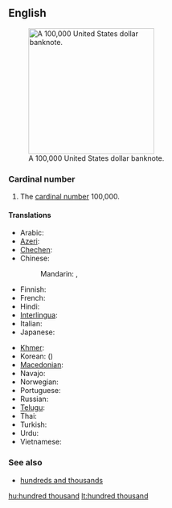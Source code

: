 ==English==
{{enum|ten thousand|million|cardinal number|100,000}}
[[File:100000-dollar.jpg|thumb|250px|upright|A 100,000 United States dollar banknote.]]

===Cardinal number===
{{infl|en|numeral|head=[[hundred]] [[thousand]]}}

# {{cardinal}} The [[cardinal number]] 100,000.

====Translations====
{{trans-top|100,000}}
* Arabic: {{t|ar|مائة ألف|tr=mí'at 'alf}}
* [[Azeri]]: {{t|az|yüz min}}
* [[Chechen]]: {{tø|ce|бІе эзар|tr=bje ezar}}
* Chinese:
*: Mandarin: {{t|cmn|十萬|sc=Hani}}, {{t|cmn|十万|tr=shí-wàn|sc=Hani}}
* Finnish: {{t-|fi|satatuhatta}}
* French: {{t|fr|cent-mille|m}}
* Hindi: {{t+|hi|लाख|m|tr=lākh|xs=Hindi}}
* [[Interlingua]]: {{t|ia|cento milles}}
* Italian: {{t+|it|centomila}}
* Japanese: {{t|ja|十万|tr=じゅうまん, jū-man}}
{{trans-mid}}
* [[Khmer]]: {{t|km|មួយសែន|tr=muŏy sên|sc=Khmr}}
* Korean: {{t|ko|십만|tr=sip-man|sc=Hang}} ({{t|ko|十萬|sc=Hani}})
* [[Macedonian]]: {{t|mk|сто илјади|tr=sto íljadi}}
* Navajo: {{tø|nv|tʼááłáhádí neeznádiin mííl}}
* Norwegian: {{t|no|hundretusen}}
* Portuguese: {{t|pt|cem mil}}
* Russian: {{t-|ru|сто тысяч|tr=sto týsjač}}
* [[Telugu]]: {{t-|te|లక్ష|tr=laksha}}
* Thai: {{t|th|แสน|tr=săen}}
* Turkish: {{t|tr|yüz bin}}
* Urdu: {{t-|ur|لاکھ|m|tr=lākh|xs=Urdu}}
* Vietnamese: {{t|vi|trăm nghìn|xs=Vietnamese}}
{{trans-bottom}}

===See also===
* [[hundreds and thousands]]

[[hu:hundred thousand]]
[[lt:hundred thousand]]